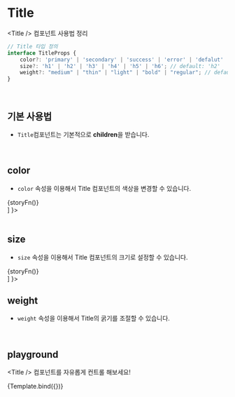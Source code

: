 
<Meta title="components/Title" component={Title} />


# Title

&lt;Title /&gt; 컴포넌트 사용법 정리

```ts
// Title 타입 정의
interface TitleProps {
	color?: 'primary' | 'secondary' | 'success' | 'error' | 'defalut' | 'description' | 'guide' | 'white'; // default: 'default' 
	size?: 'h1' | 'h2' | 'h3' | 'h4' | 'h5' | 'h6'; // default: 'h2'
	weight?: "medium" | "thin" | "light" | "bold" | "regular"; // default: 'medium'
}
```
<br />

## 기본 사용법

- `Title`컴포넌트는 기본적으로 **children**을 받습니다.

<Canvas>
	<Story name="basic">
		<Title>Title</Title>
	</Story>
</Canvas>

<br />

## color

- `color` 속성을 이용해서 Title 컴포넌트의 색상을 변경할 수 있습니다.

<Canvas>
	<Story 
		name="color"
		decorators={
      [storyFn => 
        <div style={{
          width: '100%',
          display: 'flex',
					alignItems: 'center',
          gap: '10px'
        }}>
          {storyFn()}
        </div>
      ]
    }>
		<Title color="primary">Title</Title>
		<Title color="secondary">Title</Title>
		<Title color="success">Title</Title>
		<Title color="error">Title</Title>
		<Title color="defalut">Title</Title>
		<Title color="description">Title</Title>
		<Title color="guide">Title</Title>
		<div style={{ background: '#333', padding: '8px' }}>
			<Title color="white">Title</Title>
		</div>
	</Story>
</Canvas>

<br />

## size

- `size` 속성을 이용해서 Title 컴포넌트의 크기로 설정할 수 있습니다.

<Canvas>
	<Story 
		name="size"
		decorators={
      [storyFn => 
        <div style={{
          width: '100%',
          display: 'flex',
					alignItems: 'center',
          gap: '10px'
        }}>
          {storyFn()}
        </div>
      ]
    }>
		<Title size="h1">Title</Title>
		<Title size="h2">Title</Title>
		<Title size="h3">Title</Title>
		<Title size="h4">Title</Title>
		<Title size="h5">Title</Title>
		<Title size="h6">Title</Title>
	</Story>
</Canvas>

<br />

## weight

- `weight` 속성을 이용해서 Title의 굵기를 조절할 수 있습니다.

<Canvas>
	<Story name="weight">
		<Title weight="thin">Title</Title>
		<Title weight="light">Title</Title>
		<Title weight="regular">Title</Title>
		<Title weight="medium">Title</Title>
		<Title weight="bold">Title</Title>
	</Story>
</Canvas>

<br />

## playground

&lt;Title /&gt; 컴포넌트를 자유롭게 컨트롤 해보세요!

<Canvas>
	<Story
		name="playground"
		argTypes={{
			className: {
				table: {
					disable: true
				}
			},
			style: {
				table: {
					disable: true
				}
			},
			children: {
				description: 'Title 컨텐츠',
				control: 'Title'
			}
		}}
	>
		{Template.bind({})}
	</Story>
</Canvas>

<ArgsTable story="playground" />
